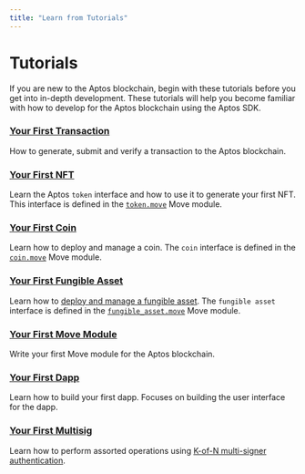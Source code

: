 ```yaml
---
title: "Learn from Tutorials"
---
```


# Tutorials

If you are new to the Aptos blockchain, begin with these tutorials before you get into in-depth development. These tutorials will help you become familiar with how to develop for the Aptos blockchain using the Aptos SDK.

### [Your First Transaction](tutorials/first-transaction.mdx)

How to generate, submit and verify a transaction to the Aptos blockchain.

### [Your First NFT](tutorials/your-first-nft.mdx)

Learn the Aptos `token` interface and how to use it to generate your first NFT. This interface is defined in the [`token.move`](https://github.com/aptos-labs/aptos-core/blob/main/aptos-move/framework/aptos-token/sources/token.move) Move module.

### [Your First Coin](tutorials/first-coin.mdx)

Learn how to deploy and manage a coin. The `coin` interface is defined in the [`coin.move`](https://github.com/aptos-labs/aptos-core/blob/main/aptos-move/framework/aptos-framework/sources/coin.move) Move module.

### [Your First Fungible Asset](tutorials/first-fungible-asset.mdx)

Learn how to [deploy and manage a fungible asset](tutorials/first-fungible-asset.mdx). The `fungible asset` interface is defined in the [`fungible_asset.move`](https://github.com/aptos-labs/aptos-core/blob/main/aptos-move/framework/aptos-framework/sources/fungible_asset.move) Move module.

### [Your First Move Module](tutorials/first-move-module.mdx)

Write your first Move module for the Aptos blockchain.

### [Your First Dapp](tutorials/build-e2e-dapp.mdx)

Learn how to build your first dapp. Focuses on building the user interface for the dapp.

### [Your First Multisig](tutorials/first-multisig.mdx)

Learn how to perform assorted operations using [K-of-N multi-signer authentication](../../network/blockchain/accounts.mdx#multied25519-authentication).
